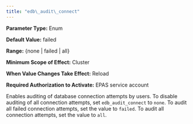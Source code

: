 ```yaml
---
title: "edb\_audit\_connect"
---
```


<div id="edb_audit_connect" class="registered_link"></div>


**Parameter Type:** Enum

**Default Value:** failed

**Range:** {none | failed | all}

**Minimum Scope of Effect:** Cluster

**When Value Changes Take Effect:** Reload

**Required Authorization to Activate:** EPAS service account

Enables auditing of database connection attempts by users. To disable auditing of all connection attempts, set `edb_audit_connect` to `none`. To audit all failed connection attempts, set the value to `failed`. To audit all connection attempts, set the value to `all`.
